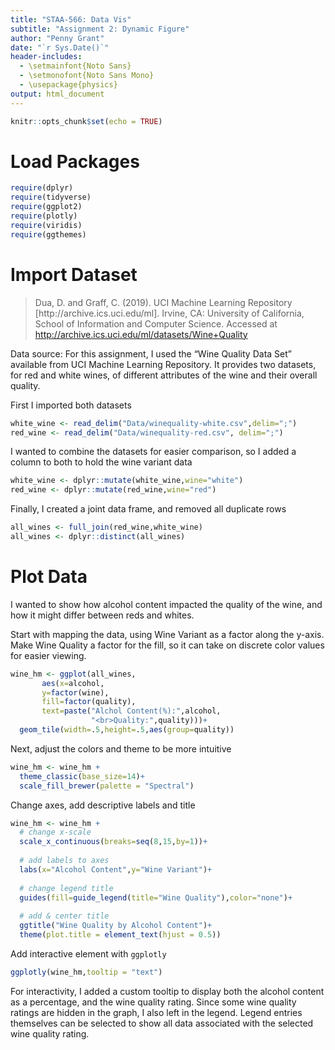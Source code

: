 ```yaml
---
title: "STAA-566: Data Vis"
subtitle: "Assignment 2: Dynamic Figure"
author: "Penny Grant"
date: "`r Sys.Date()`"
header-includes:
  - \setmainfont{Noto Sans}
  - \setmonofont{Noto Sans Mono}
  - \usepackage{physics}
output: html_document
---
```


```r
knitr::opts_chunk$set(echo = TRUE)
```

# Load Packages

```r
require(dplyr)
require(tidyverse)
require(ggplot2)
require(plotly)
require(viridis)
require(ggthemes)
```

# Import Dataset

> Dua, D. and Graff, C. (2019). UCI Machine Learning Repository [http://archive.ics.uci.edu/ml]. Irvine, CA: University of California, School of Information and Computer Science. Accessed at <http://archive.ics.uci.edu/ml/datasets/Wine+Quality>

Data source: For this assignment, I used the "Wine Quality Data Set" available from UCI Machine Learning Repository. It provides two datasets, for red and white wines, of different attributes of the wine and their overall quality.

First I imported both datasets

```r
white_wine <- read_delim("Data/winequality-white.csv",delim=";")
red_wine <- read_delim("Data/winequality-red.csv", delim=";")
```

I wanted to combine the datasets for easier comparison, so I added a column to both to hold the wine variant data

```R
white_wine <- dplyr::mutate(white_wine,wine="white")
red_wine <- dplyr::mutate(red_wine,wine="red")
```

Finally, I created a joint data frame, and removed all duplicate rows

```R
all_wines <- full_join(red_wine,white_wine)
all_wines <- dplyr::distinct(all_wines)
```

# Plot Data

I wanted to show how alcohol content impacted the quality of the wine, and how it might differ between reds and whites.

Start with mapping the data, using Wine Variant as a factor along the y-axis. Make Wine Quality a factor for the fill, so it can take on discrete color values for easier viewing.

```r
wine_hm <- ggplot(all_wines,
       aes(x=alcohol,
       y=factor(wine),
       fill=factor(quality),
       text=paste("Alchol Content(%):",alcohol,
                  "<br>Quality:",quality)))+
  geom_tile(width=.5,height=.5,aes(group=quality))
```

Next, adjust the colors and theme to be more intuitive

```r
wine_hm <- wine_hm +
  theme_classic(base_size=14)+
  scale_fill_brewer(palette = "Spectral")
```

Change axes, add descriptive labels and title

```r
wine_hm <- wine_hm +
  # change x-scale
  scale_x_continuous(breaks=seq(8,15,by=1))+
  
  # add labels to axes
  labs(x="Alcohol Content",y="Wine Variant")+
  
  # change legend title
  guides(fill=guide_legend(title="Wine Quality"),color="none")+
  
  # add & center title
  ggtitle("Wine Quality by Alcohol Content")+
  theme(plot.title = element_text(hjust = 0.5))
```

Add interactive element with `ggplotly`

```r
ggplotly(wine_hm,tooltip = "text")
```


For interactivity, I added a custom tooltip to display both the alcohol content as a percentage, and the wine quality rating. Since some wine quality ratings are hidden in the graph, I also left in the legend. Legend entries themselves can be selected to show all data associated with the selected wine quality rating.
